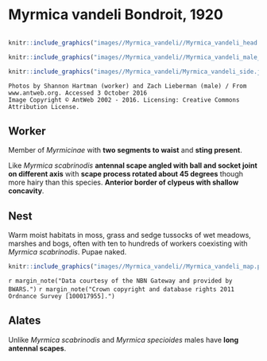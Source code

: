 # **Myrmica vandeli** Bondroit, 1920

```marginfigure
```

```r
knitr::include_graphics("images//Myrmica_vandeli//Myrmica_vandeli_head.jpg")
```

```r
knitr::include_graphics("images//Myrmica_vandeli//Myrmica_vandeli_male_head.jpg")
```

```r
knitr::include_graphics("images//Myrmica_vandeli/Myrmica_vandeli_side.jpg")
```

```block
Photos by Shannon Hartman (worker) and Zach Lieberman (male) / From www.antweb.org. Accessed 3 October 2016
Image Copyright © AntWeb 2002 - 2016. Licensing: Creative Commons Attribution License.
```

## Worker
Member of *Myrmicinae* with **two segments to waist** and **sting present**.

Like *Myrmica scabrinodis* **antennal scape angled with ball and socket joint on different axis** with **scape process rotated about 45 degrees** though more hairy than this species. **Anterior border of clypeus with shallow concavity**.

## Nest
Warm moist habitats in moss, grass and sedge tussocks of wet meadows, marshes and bogs, often with ten to hundreds of workers coexisting with *Myrmica scabrinodis*. Pupae naked.

```r
knitr::include_graphics("images//Myrmica_vandeli//Myrmica_vandeli_map.png")
```
`r margin_note("Data courtesy of the NBN Gateway and provided by BWARS.")`
`r margin_note("Crown copyright and database rights 2011 Ordnance Survey [100017955].")`

## Alates
Unlike *Myrmica scabrinodis* and *Myrmica specioides* males have **long antennal scapes**.

\pagebreak
